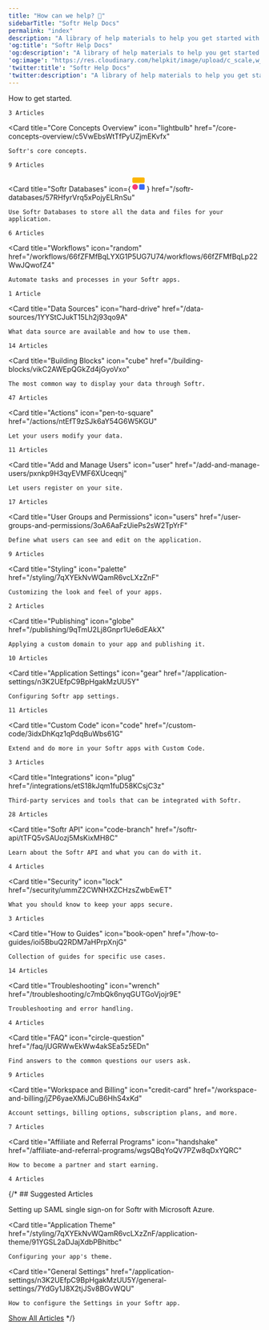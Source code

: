 ```yaml
---
title: "How can we help? 👋"
sidebarTitle: "Softr Help Docs"
permalink: "index"
description: "A library of help materials to help you get started with Softr and master it."
'og:title': "Softr Help Docs"
'og:description': "A library of help materials to help you get started with Softr and master it."
'og:image': "https://res.cloudinary.com/helpkit/image/upload/c_scale,w_700,q_auto/v1674219840/softrdocs_meta_OG_Image_Url_258f31c013.png"
'twitter:title': "Softr Help Docs"
'twitter:description': "A library of help materials to help you get started with Softr and master it."
---
```



<CardGroup cols={2}>
  <Card
    title="Start Here"
    icon="hand-wave"
    href="/start-here/9kNyHJ3UeZkJc8Z6JuypBS"
  >
    How to get started.

    3 Articles
  </Card>

  <Card
    title="Core Concepts Overview"
    icon="lightbulb"
    href="/core-concepts-overview/c5VwEbsWtTfPyUZjmEKvfx"
  >
    Softr's core concepts.

    9 Articles
  </Card>

  <Card
    title="Softr Databases"
    icon={<svg xmlns="http://www.w3.org/2000/svg" width="32" height="32" viewBox="0 0 32 32" fill="none">
    <path d="M17.3007 21.4529C17.3007 19.9991 17.3007 19.2722 17.5836 18.7169C17.8325 18.2285 18.2296 17.8314 18.718 17.5825C19.2733 17.2996 20.0002 17.2996 21.4539 17.2996H24.1474C25.6012 17.2996 26.3281 17.2996 26.8833 17.5825C27.3718 17.8314 27.7689 18.2285 28.0177 18.7169C28.3007 19.2722 28.3007 19.9991 28.3007 21.4529V24.1463C28.3007 25.6001 28.3007 26.327 28.0177 26.8823C27.7689 27.3707 27.3718 27.7678 26.8833 28.0167C26.3281 28.2996 25.6012 28.2996 24.1474 28.2996H21.4539C20.0002 28.2996 19.2733 28.2996 18.718 28.0167C18.2296 27.7678 17.8325 27.3707 17.5836 26.8823C17.3007 26.327 17.3007 25.6001 17.3007 24.1463V21.4529Z" fill="#386AF5"/>
    <path d="M3.69922 22.7996C3.69922 19.762 6.16165 17.2996 9.19922 17.2996C12.2368 17.2996 14.6992 19.762 14.6992 22.7996C14.6992 25.8372 12.2368 28.2996 9.19922 28.2996C6.16165 28.2996 3.69922 25.8372 3.69922 22.7996Z" fill="#F53878"/>
    <path d="M3.69922 7.85367C3.69922 6.39989 3.69922 5.673 3.98214 5.11772C4.23101 4.62929 4.62812 4.23219 5.11655 3.98332C5.67182 3.70039 6.39871 3.70039 7.85249 3.70039H24.1474C25.6012 3.70039 26.3281 3.70039 26.8833 3.98332C27.3718 4.23219 27.7689 4.62929 28.0177 5.11772C28.3007 5.673 28.3007 6.39989 28.3007 7.85367V10.5471C28.3007 12.0009 28.3007 12.7278 28.0177 13.2831C27.7689 13.7715 27.3718 14.1686 26.8833 14.4175C26.3281 14.7004 25.6012 14.7004 24.1474 14.7004H7.85249C6.39871 14.7004 5.67182 14.7004 5.11655 14.4175C4.62812 14.1686 4.23101 13.7715 3.98214 13.2831C3.69922 12.7278 3.69922 12.0009 3.69922 10.5471V7.85367Z" fill="#FCB500"/>
    </svg>}
    href="/softr-databases/57RHfyrVrq5xPojyELRnSu"
  >
    Use Softr Databases to store all the data and files for your application.

    6 Articles
  </Card>

  <Card
    title="Workflows"
    icon="random"
    href="/workflows/66fZFMfBqLYXG1P5UG7U74/workflows/66fZFMfBqLp22WwJQwofZ4"
  >
    Automate tasks and processes in your Softr apps.

    1 Article
  </Card>

  <Card
    title="Data Sources"
    icon="hard-drive"
    href="/data-sources/1YYStCJukT15Lh2j93qo9A"
  >
    What data source are available and how to use them.

    14 Articles
  </Card>

  <Card
    title="Building Blocks"
    icon="cube"
    href="/building-blocks/vikC2AWEpQGkZd4jGyoVxo"
  >
    The most common way to display your data through Softr.

    47 Articles
  </Card>

  <Card
    title="Actions"
    icon="pen-to-square"
    href="/actions/ntEfT9zSJk6aY54G6W5KGU"
  >
    Let your users modify your data.

    11 Articles
  </Card>

  <Card
    title="Add and Manage Users"
    icon="user"
    href="/add-and-manage-users/pxnkp9H3qyEVMF6XUceqnj"
  >
    Let users register on your site.

    17 Articles
  </Card>

  <Card
    title="User Groups and Permissions"
    icon="users"
    href="/user-groups-and-permissions/3oA6AaFzUiePs2sW2TpYrF"
  >
    Define what users can see and edit on the application.

    9 Articles
  </Card>

  <Card
    title="Styling"
    icon="palette"
    href="/styling/7qXYEkNvWQamR6vcLXzZnF"
  >
    Customizing the look and feel of your apps.

    2 Articles
  </Card>

  <Card
    title="Publishing"
    icon="globe"
    href="/publishing/9qTmU2Lj8Gnpr1Ue6dEAkX"
  >
    Applying a custom domain to your app and publishing it.

    10 Articles
  </Card>

  <Card
    title="Application Settings"
    icon="gear"
    href="/application-settings/n3K2UEfpC9BpHgakMzUU5Y"
  >
    Configuring Softr app settings.

    11 Articles
  </Card>

  <Card
    title="Custom Code"
    icon="code"
    href="/custom-code/3idxDhKqz1qPdqBuWbs61G"
  >
    Extend and do more in your Softr apps with Custom Code.

    3 Articles
  </Card>

  <Card
    title="Integrations"
    icon="plug"
    href="/integrations/etS18kJqm1fuD58KCsjC3z"
  >
    Third-party services and tools that can be integrated with Softr.

    28 Articles
  </Card>

  <Card
    title="Softr API"
    icon="code-branch"
    href="/softr-api/tTFQ5vSAUozj5MsKixMH8C"
  >
    Learn about the Softr API and what you can do with it.

    4 Articles
  </Card>

  <Card
    title="Security"
    icon="lock"
    href="/security/ummZ2CWNHXZCHzsZwbEwET"
  >
    What you should know to keep your apps secure.

    3 Articles
  </Card>

  <Card
    title="How to Guides"
    icon="book-open"
    href="/how-to-guides/ioi5BbuQ2RDM7aHPrpXnjG"
  >
    Collection of guides for specific use cases.

    14 Articles
  </Card>

  <Card
    title="Troubleshooting"
    icon="wrench"
    href="/troubleshooting/c7mbQk6nyqGUTGoVjojr9E"
  >
    Troubleshooting and error handling.

    4 Articles
  </Card>

  <Card
    title="FAQ"
    icon="circle-question"
    href="/faq/jUGRWwEkWw4akSEa5z5EDn"
  >
    Find answers to the common questions our users ask.

    9 Articles
  </Card>

  <Card
    title="Workspace and Billing"
    icon="credit-card"
    href="/workspace-and-billing/jZP6yaeXMiJCuB6HhS4xKd"
  >
    Account settings, billing options, subscription plans, and more.

    7 Articles
  </Card>

  <Card
    title="Affiliate and Referral Programs"
    icon="handshake"
    href="/affiliate-and-referral-programs/wgsQBqYoQV7PZw8qDxYQRC"
  >
    How to become a partner and start earning.

    4 Articles
  </Card>
</CardGroup>

{/* ## Suggested Articles

<CardGroup cols={3}>
  <Card
    title="Microsoft Azure SAML Single Sign-on"
    href="/add-and-manage-users/pxnkp9H3qyEVMF6XUceqnj/microsoft-azure-saml-single-sign-on/jVobD9juDQPAu2QMvBqNyv"
  >
    Setting up SAML single sign-on for Softr with Microsoft Azure.
  </Card>

  <Card
    title="Application Theme"
    href="/styling/7qXYEkNvWQamR6vcLXzZnF/application-theme/91YGSL2aDJajXdbPBhitbc"
  >
    Configuring your app's theme.
  </Card>

  <Card
    title="General Settings"
    href="/application-settings/n3K2UEfpC9BpHgakMzUU5Y/general-settings/7YdGy1J8X2tjJSv8BGvWQU"
  >
    How to configure the Settings in your Softr app.
  </Card>
</CardGroup>

[Show All Articles](https://docs.softr.io) */}
